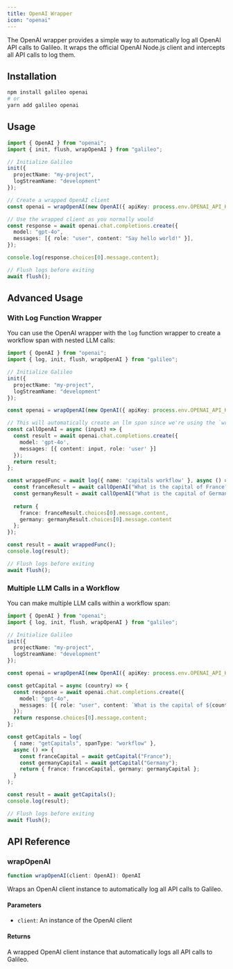 ```yaml
---
title: OpenAI Wrapper
icon: "openai"
---
```


The OpenAI wrapper provides a simple way to automatically log all OpenAI API calls to Galileo. It wraps the official OpenAI Node.js client and intercepts all API calls to log them.

## Installation

```bash
npm install galileo openai
# or
yarn add galileo openai
```

## Usage

```typescript
import { OpenAI } from "openai";
import { init, flush, wrapOpenAI } from "galileo";

// Initialize Galileo
init({
  projectName: "my-project",
  logStreamName: "development"
});

// Create a wrapped OpenAI client
const openai = wrapOpenAI(new OpenAI({ apiKey: process.env.OPENAI_API_KEY }));

// Use the wrapped client as you normally would
const response = await openai.chat.completions.create({
  model: "gpt-4o",
  messages: [{ role: "user", content: "Say hello world!" }],
});

console.log(response.choices[0].message.content);

// Flush logs before exiting
await flush();
```

## Advanced Usage

### With Log Function Wrapper

You can use the OpenAI wrapper with the `log` function wrapper to create a workflow span with nested LLM calls:

```typescript
import { OpenAI } from "openai";
import { log, init, flush, wrapOpenAI } from "galileo";

// Initialize Galileo
init({
  projectName: "my-project",
  logStreamName: "development"
});

const openai = wrapOpenAI(new OpenAI({ apiKey: process.env.OPENAI_API_KEY }));

// This will automatically create an llm span since we're using the `wrapOpenAI` wrapper
const callOpenAI = async (input) => {
  const result = await openai.chat.completions.create({
    model: 'gpt-4o',
    messages: [{ content: input, role: 'user' }]
  });
  return result;
};

const wrappedFunc = await log({ name: 'capitals workflow' }, async () => {
  const franceResult = await callOpenAI("What is the capital of France?");
  const germanyResult = await callOpenAI("What is the capital of Germany?");
  
  return {
    france: franceResult.choices[0].message.content,
    germany: germanyResult.choices[0].message.content
  };
});

const result = await wrappedFunc();
console.log(result);

// Flush logs before exiting
await flush();
```

### Multiple LLM Calls in a Workflow

You can make multiple LLM calls within a workflow span:

```typescript
import { OpenAI } from "openai";
import { log, init, flush, wrapOpenAI } from "galileo";

// Initialize Galileo
init({
  projectName: "my-project",
  logStreamName: "development"
});

const openai = wrapOpenAI(new OpenAI({ apiKey: process.env.OPENAI_API_KEY }));

const getCapital = async (country) => {
  const response = await openai.chat.completions.create({
    model: "gpt-4o",
    messages: [{ role: "user", content: `What is the capital of ${country}?` }],
  });
  return response.choices[0].message.content;
};

const getCapitals = log(
  { name: "getCapitals", spanType: "workflow" },
  async () => {
    const franceCapital = await getCapital("France");
    const germanyCapital = await getCapital("Germany");
    return { france: franceCapital, germany: germanyCapital };
  }
);

const result = await getCapitals();
console.log(result);

// Flush logs before exiting
await flush();
```

## API Reference

### wrapOpenAI

```typescript
function wrapOpenAI(client: OpenAI): OpenAI
```

Wraps an OpenAI client instance to automatically log all API calls to Galileo.

#### Parameters

- `client`: An instance of the OpenAI client

#### Returns

A wrapped OpenAI client instance that automatically logs all API calls to Galileo.